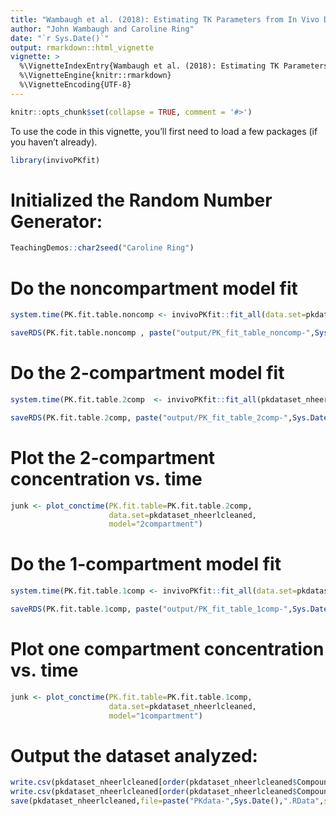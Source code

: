 ---
title: "Wambaugh et al. (2018): Estimating TK Parameters from In Vivo Data"
author: "John Wambaugh and Caroline Ring"
date: "`r Sys.Date()`"
output: rmarkdown::html_vignette
vignette: >
  %\VignetteIndexEntry{Wambaugh et al. (2018): Estimating TK Parameters from In Vivo Data}
  %\VignetteEngine{knitr::rmarkdown}
  %\VignetteEncoding{UTF-8}
---

```{r, include=FALSE}
knitr::opts_chunk$set(collapse = TRUE, comment = '#>')
```
To use the code in this vignette, you'll first need to load a few packages (if you haven't already).
```{r load_packages, eval = FALSE}
library(invivoPKfit)
```
# Initialized the Random Number Generator:
```{R initialize, eval = FALSE}
TeachingDemos::char2seed("Caroline Ring")
```
# Do the noncompartment model fit
```{r noncomp, eval=FALSE}
system.time(PK.fit.table.noncomp <- invivoPKfit::fit_all(data.set=pkdataset_nheerlcleaned, model="noncompartment"))

saveRDS(PK.fit.table.noncomp , paste("output/PK_fit_table_noncomp-",Sys.Date(),".rda",sep=""))
```
# Do the 2-compartment model fit
```{r twocomp, eval=FALSE}
system.time(PK.fit.table.2comp  <- invivoPKfit::fit_all(pkdataset_nheerlcleaned, model="2compartment", modelfun="analytic"))

saveRDS(PK.fit.table.2comp, paste("output/PK_fit_table_2comp-",Sys.Date(),".rda",sep=""))
```
# Plot the 2-compartment concentration vs. time
```{r twcomp_plot, eval=FALSE}
junk <- plot_conctime(PK.fit.table=PK.fit.table.2comp,
                      data.set=pkdataset_nheerlcleaned,
                      model="2compartment")
```
# Do the 1-compartment model fit
```{r onecomp, eval=FALSE}
system.time(PK.fit.table.1comp <- invivoPKfit::fit_all(data.set=pkdataset_nheerlcleaned, model="1compartment", modelfun="analytic"))

saveRDS(PK.fit.table.1comp, paste("output/PK_fit_table_1comp-",Sys.Date(),".rda",sep=""))
```
# Plot one compartment concentration vs. time
```{r onecomp_plot,eval=FALSE}
junk <- plot_conctime(PK.fit.table=PK.fit.table.1comp,
                      data.set=pkdataset_nheerlcleaned,
                      model="1compartment")
```
# Output the dataset analyzed:
```{r dataoutput,eval=FALSE}
write.csv(pkdataset_nheerlcleaned[order(pkdataset_nheerlcleaned$Compound),],"SupTable1.txt",row.names=F)
write.csv(pkdataset_nheerlcleaned[order(pkdataset_nheerlcleaned$Compound),],file=paste("InVivoData-",Sys.Date(),".txt",sep=""),row.names=F)
save(pkdataset_nheerlcleaned,file=paste("PKdata-",Sys.Date(),".RData",sep=""))
```                                   

